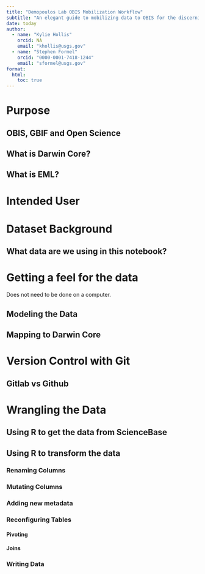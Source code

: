 ---
title: "Demopoulos Lab OBIS Mobilization Workflow"
subtitle: "An elegant guide to mobilizing data to OBIS for the discerning member of the Demopoulos lab." 
date: today
author: 
  - name: "Kylie Hollis"
    orcid: NA
    email: "khollis@usgs.gov"
  - name: "Stephen Formel"
    orcid: "0000-0001-7418-1244"
    email: "sformel@usgs.gov"
format: 
  html:
    toc: true
---

# Purpose
## OBIS, GBIF and Open Science
## What is Darwin Core?
## What is EML?

# Intended User

# Dataset Background
## What data are we using in this notebook?

# Getting a feel for the data
  
  Does not need to be done on a computer.
  
## Modeling the Data
## Mapping to Darwin Core

# Version Control with Git
## Gitlab vs Github

# Wrangling the Data
## Using R to get the data from ScienceBase
## Using R to transform the data
### Renaming Columns
### Mutating Columns
### Adding new metadata
### Reconfiguring Tables
#### Pivoting
#### Joins
### Writing Data